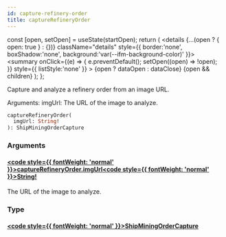 ```yaml
---
id: capture-refinery-order
title: captureRefineryOrder
---
```









  const [open, setOpen] = useState(startOpen);
  return (
    <details {...(open ? { open: true } : {})} className="details" style={{ border:'none', boxShadow:'none', background:'var(--ifm-background-color)' }}>
      <summary
        onClick={(e) => {
          e.preventDefault();
          setOpen((open) => !open);
        }}
        style={{ listStyle:'none' }}
      >
      {open ? dataOpen : dataClose}
      </summary>
      {open && children}
    </details>
  );
};








Capture and analyze a refinery order from an image URL.

Arguments:
  imgUrl: The URL of the image to analyze.


```graphql
captureRefineryOrder(
  imgUrl: String!
): ShipMiningOrderCapture
```




### Arguments

#### [<code style={{ fontWeight: 'normal' }}>captureRefineryOrder.<b>imgUrl</b></code>](#)<Bullet />[<code style={{ fontWeight: 'normal' }}><b>String!</b></code>](/api/types/scalars/string) <Badge class="badge badge--secondary badge--non_null" text="non-null"/> <Badge class="badge badge--secondary " text="scalar"/> 
The URL of the image to analyze.


### Type

#### [<code style={{ fontWeight: 'normal' }}><b>ShipMiningOrderCapture</b></code>](/api/types/objects/ship-mining-order-capture) <Badge class="badge badge--secondary " text="object"/>